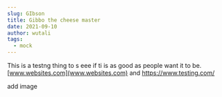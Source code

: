 ```yaml
---
slug: GIbson
title: Gibbo the cheese master
date: 2021-09-10
author: wutali
tags:
  - mock
---
```

This is a testng thing to s eee if ti is as good as people want it to be.[www.websites.com](www.websites.com) and <https://www.testing.com/>



add image